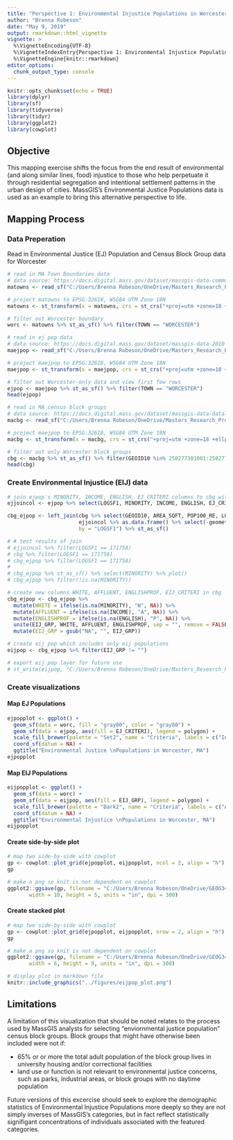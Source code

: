 ```yaml
---
title: "Perspective 1: Environmental Injustice Populations in Worcester, MA"
author: "Brenna Robeson"
date: "May 9, 2019"
output: rmarkdown::html_vignette
vignette: >
  %\VignetteEncoding{UTF-8}
  %\VignetteIndexEntry{Perspective 1: Environmental Injustice Populations in Worcester, MA}
  %\VignetteEngine{knitr::rmarkdown}
editor_options: 
  chunk_output_type: console
---
```


```r
knitr::opts_chunk$set(echo = TRUE)
library(dplyr)
library(sf)
library(tidyverse)
library(tidyr)
library(ggplot2)
library(cowplot)
```

## Objective

This mapping exercise shifts the focus from the end result of environmental (and along similar lines, food) injustice to those who help perpetuate it through residential segregation and intentional settlement patterns in the urban design of cities. MassGIS's Environmental Justice Populations data is used as an example to bring this alternative perspective to life. 

## Mapping Process

### Data Preperation
Read in Environmental Justice (EJ) Population and Census Block Group data for Worcester

```r
# read in MA Town Boundaries data
# data source: https://docs.digital.mass.gov/dataset/massgis-data-community-boundaries-towns-survey-points
matowns <- read_sf("C:/Users/Brenna Robeson/OneDrive/Masters_Research_Project/Empirics/GIS_Analysis/extdata/TOWNS_POLY.shp") 

# project matowns to EPSG:32618, WSG84 UTM Zone 18N
matowns <- st_transform(x = matowns, crs = st_crs("+proj=utm +zone=18 +ellps=WGS84 +datum=WGS84 +units=m +no_defs"))

# filter out Worcester boundary
worc <- matowns %>% st_as_sf() %>% filter(TOWN == "WORCESTER")

# read in ej pop data
# data source: https://docs.digital.mass.gov/dataset/massgis-data-2010-us-census-environmental-justice-populations
maejpop <- read_sf("C:/Users/Brenna Robeson/OneDrive/Masters_Research_Project/Empirics/GIS_Analysis/extdata/EJ_POLY.shp")

# project maejpop to EPSG:32618, WSG84 UTM Zone 18N
maejpop <- st_transform(x = maejpop, crs = st_crs("+proj=utm +zone=18 +ellps=WGS84 +datum=WGS84 +units=m +no_defs"))

# filter out Worcester-only data and view first few rows
ejpop <- maejpop %>% st_as_sf() %>% filter(TOWN == "WORCESTER")
head(ejpop)

# read in MA census block groups
# data source: https://docs.digital.mass.gov/dataset/massgis-data-datalayers-2010-us-census?_ga=2.217715734.1671376923.1557296954-1576956268.1544722457
macbg <- read_sf("C:/Users/Brenna Robeson/OneDrive/Masters_Research_Project/Empirics/GIS_Analysis/extdata/CENSUS2010BLOCKGROUPS_POLY.shp") 

# project maejpop to EPSG:32618, WSG84 UTM Zone 18N
macbg <- st_transform(x = macbg, crs = st_crs("+proj=utm +zone=18 +ellps=WGS84 +datum=WGS84 +units=m +no_defs"))

# filter out only Worcester block groups
cbg <- macbg %>% st_as_sf() %>% filter(GEOID10 %in% 250277301001:250277331022)
head(cbg)
```

### Create Environmental Injustice (EIJ) data
```r
# join ejpop's MINORITY, INCOME, ENGLISH, EJ_CRITERI columns to cbg with LOGSF1
ejjoincol <- ejpop %>% select(LOGSF1, MINORITY, INCOME, ENGLISH, EJ_CRITERI) 

cbg_ejpop <- left_join(cbg %>% select(GEOID10, AREA_SQFT, POP100_RE, LOGSF1) %>% as_tibble, 
                       ejjoincol %>% as.data.frame() %>% select(-geometry), 
                       by = "LOGSF1") %>% st_as_sf()

# # test results of join
# ejjoincol %>% filter(LOGSF1 == 171758)
# cbg %>% filter(LOGSF1 == 171758)
# cbg_ejpop %>% filter(LOGSF1 == 171758)
# 
# cbg_ejpop %>% st_as_sf() %>% select(MINORITY) %>% plot()
# cbg_ejpop %>% filter(!is.na(MINORITY))

# create new columns WHITE, AFFLUENT, ENGLISHPROF, EIJ_CRITERI in cbg
cbg_ejpop <- cbg_ejpop %>% 
  mutate(WHITE = ifelse(is.na(MINORITY), "W", NA)) %>% 
  mutate(AFFLUENT = ifelse(is.na(INCOME), "A", NA)) %>% 
  mutate(ENGLISHPROF = ifelse(is.na(ENGLISH), "P", NA)) %>% 
  unite(EIJ_GRP, WHITE, AFFLUENT, ENGLISHPROF, sep = "", remove = FALSE) %>% 
  mutate(EIJ_GRP = gsub("NA", "", EIJ_GRP)) 

# create eij pop which includes only eij populations
eijpop <- cbg_ejpop %>% filter(EIJ_GRP != "")

# export eij pop layer for future use 
# st_write(eijpop, "C:/Users/Brenna Robeson/OneDrive/Masters_Research_Project/Empirics/GIS_Analysis/extdata/eijpop.shp")
```

### Create visualizations

#### Map EJ Populations
```r
ejpopplot <- ggplot() +
  geom_sf(data = worc, fill = "gray80", color = "gray80") +
  geom_sf(data = ejpop, aes(fill = EJ_CRITERI), legend = polygon) +
  scale_fill_brewer(palette = "Set2", name = "Criteria", labels = c("Income", "Minority", "Minority and English \nIsolation", "Minority and Income", "Minority, Income, and \nEnglish Isolation")) + 
  coord_sf(datum = NA) +
  ggtitle("Environmental Justice \nPopulations in Worcester, MA")
ejpopplot
```

#### Map EIJ Populations
```r
eijpopplot <- ggplot() +
  geom_sf(data = worc) +
  geom_sf(data = eijpop, aes(fill = EIJ_GRP), legend = polygon) +
  scale_fill_brewer(palette = "Dark2", name = "Criteria", labels = c("Affluent", "Affluent and English \nProficient", "English Proficient", "White, Affluent, and \nEnglish Proficient", "White and English \nProficient")) + 
  coord_sf(datum = NA) +
  ggtitle("Environmental Injustice \nPopulations in Worcester, MA") 
eijpopplot
```

#### Create side-by-side plot
```r
# map two side-by-side with cowplot
gp <- cowplot::plot_grid(ejpopplot, eijpopplot, ncol = 2, align = "h")
gp

# make a png so knit is not dependent on cowplot
ggplot2::ggsave(gp, filename = "C:/Users/Brenna Robeson/OneDrive/GEOG346/worcfoodaccess/figures/eijpop_plot.png", 
       width = 10, height = 5, units = "in", dpi = 300)
```

#### Create stacked plot
```r

# map two side-by-side with cowplot
gp <- cowplot::plot_grid(ejpopplot, eijpopplot, nrow = 2, align = "h")
gp

# make a png so knit is not dependent on cowplot
ggplot2::ggsave(gp, filename = "C:/Users/Brenna Robeson/OneDrive/GEOG346/worcfoodaccess/figures/eijpopstacked_plot.png", 
       width = 6, height = 9, units = "in", dpi = 300)
```

```r
# display plot in markdown file
knitr::include_graphics("../figures/eijpop_plot.png")
```

## Limitations

A limitation of this visualization that should be noted relates to the process used by MassGIS analysts for selecting "enviornmental justice population" census block groups. Block groups that might have otherwise been included were not if: 

* 65% or or more the total adult population of the block group lives in university housing and/or correctional facilities
* land use or function is not relevant to environmental justice concerns, such as parks, industrial areas, or block groups with no daytime population

Future versions of this excercise should seek to explore the demographic statistics of Environmental Injustice Populations more deeply so they are not simply inverses of MassGIS's categories, but in fact reflect statistically signifigant concentrations of individuals associated with the featured categories.



